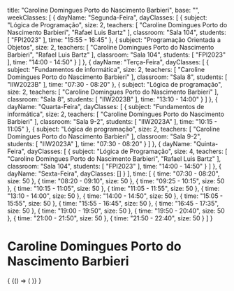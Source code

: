   title: "Caroline Domingues Porto do Nascimento Barbieri",
  base: "",
  weekClasses: [
    {
      dayName: "Segunda-Feira",
      dayClasses: [
        {
          subject: "Lógica de Programação",
          size: 2,
          teachers: [
            "Caroline Domingues Porto do Nascimento Barbieri",
            "Rafael Luis Bartz"
          ],
          classroom: "Sala 104",
          students: [
            "FPI2023"
          ],
          time: "15:55 - 16:45"
        },
        {
          subject: "Programação Orientada a Objetos",
          size: 2,
          teachers: [
            "Caroline Domingues Porto do Nascimento Barbieri",
            "Rafael Luis Bartz"
          ],
          classroom: "Sala 104",
          students: [
            "FPI2023"
          ],
          time: "14:00 - 14:50"
        }
      ]
    },
    {
      dayName: "Terça-Feira",
      dayClasses: [
        {
          subject: "Fundamentos de informática",
          size: 2,
          teachers: [
            "Caroline Domingues Porto do Nascimento Barbieri"
          ],
          classroom: "Sala 8",
          students: [
            "IIW2023B"
          ],
          time: "07:30 - 08:20"
        },
        {
          subject: "Lógica de programação",
          size: 2,
          teachers: [
            "Caroline Domingues Porto do Nascimento Barbieri"
          ],
          classroom: "Sala 8",
          students: [
            "IIW2023B"
          ],
          time: "13:10 - 14:00"
        }
      ]
    },
    {
      dayName: "Quarta-Feira",
      dayClasses: [
        {
          subject: "Fundamentos de informática",
          size: 2,
          teachers: [
            "Caroline Domingues Porto do Nascimento Barbieri"
          ],
          classroom: "Sala 9-2",
          students: [
            "IIW2023A"
          ],
          time: "10:15 - 11:05"
        },
        {
          subject: "Lógica de programação",
          size: 2,
          teachers: [
            "Caroline Domingues Porto do Nascimento Barbieri"
          ],
          classroom: "Sala 9-2",
          students: [
            "IIW2023A"
          ],
          time: "07:30 - 08:20"
        }
      ]
    },
    {
      dayName: "Quinta-Feira",
      dayClasses: [
        {
          subject: "Lógica de Programação",
          size: 4,
          teachers: [
            "Caroline Domingues Porto do Nascimento Barbieri",
            "Rafael Luis Bartz"
          ],
          classroom: "Sala 104",
          students: [
            "FPI2023"
          ],
          time: "14:00 - 14:50"
        }
      ]
    },
    {
      dayName: "Sexta-Feira",
      dayClasses: []
    }
  ],
  time: [
    {
      time: "07:30 - 08:20",
      size: 50
    },
    {
      time: "08:20 - 09:10",
      size: 50
    },
    {
      time: "09:25 - 10:15",
      size: 50
    },
    {
      time: "10:15 - 11:05",
      size: 50
    },
    {
      time: "11:05 - 11:55",
      size: 50
    },
    {
      time: "13:10 - 14:00",
      size: 50
    },
    {
      time: "14:00 - 14:50",
      size: 50
    },
    {
      time: "15:05 - 15:55",
      size: 50
    },
    {
      time: "15:55 - 16:45",
      size: 50
    },
    {
      time: "16:45 - 17:35",
      size: 50
    },
    {
      time: "19:00 - 19:50",
      size: 50
    },
    {
      time: "19:50 - 20:40",
      size: 50
    },
    {
      time: "21:00 - 21:50",
      size: 50
    },
    {
      time: "21:50 - 22:40",
      size: 50
    }
  ]
}

# Caroline Domingues Porto do Nascimento Barbieri

<div>
  {
    <BrowserOnly>
      {() => (
        <Grid
          title={data.title}
          weekClasses={data.weekClasses}
          time={data.time}
        />
      )}
    </BrowserOnly>
  }
</div>
